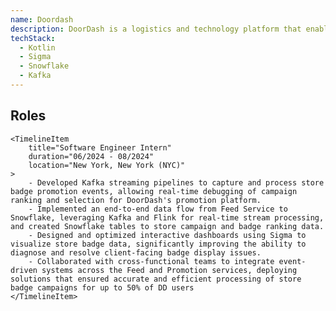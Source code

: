 ```yaml
---
name: Doordash
description: DoorDash is a logistics and technology platform that enables on-demand delivery by connecting consumers with local merchants through a seamless mobile and web interface. Leveraging real-time data, routing algorithms, and a scalable infrastructure, DoorDash powers efficient delivery and pickup experiences across food, groceries, and retail. 
techStack:
  - Kotlin
  - Sigma
  - Snowflake
  - Kafka
---
```



## Roles

<Timeline>
    <TimelineItem
        title="Software Engineer"
        duration="08/2025 - Present"
        location="New York, New York (NYC)"
    >
     </TimelineItem>

    <TimelineItem
        title="Software Engineer Intern"
        duration="06/2024 - 08/2024"
        location="New York, New York (NYC)"
    >
        - Developed Kafka streaming pipelines to capture and process store badge promotion events, allowing real-time debugging of campaign ranking and selection for DoorDash's promotion platform.
        - Implemented an end-to-end data flow from Feed Service to Snowflake, leveraging Kafka and Flink for real-time stream processing, and created Snowflake tables to store campaign and badge ranking data.
        - Designed and optimized interactive dashboards using Sigma to visualize store badge data, significantly improving the ability to diagnose and resolve client-facing badge display issues.
        - Collaborated with cross-functional teams to integrate event-driven systems across the Feed and Promotion services, deploying solutions that ensured accurate and efficient processing of store badge campaigns for up to 50% of DD users
    </TimelineItem>
</Timeline>

